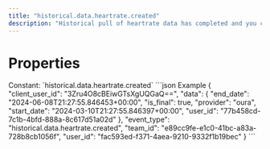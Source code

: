 ```yaml
---
title: "historical.data.heartrate.created"
description: "Historical pull of heartrate data has completed and you can now pull data for this resource."
---
```

# Properties
<ResponseField name="event_type" type="const string" required="true">
Constant: `historical.data.heartrate.created`
</ResponseField>
<ResponseField name="team_id" type="string" required="true">
</ResponseField>
<ResponseField name="user_id" type="string" required="true">
</ResponseField>
<ResponseField name="client_user_id" type="string" required="true">
</ResponseField>
<ResponseField name="data" type="HistoricalDataCreated" required="true">
<Expandable title="HistoricalDataCreated" defaultOpen="true">
<ResponseField name="user_id" type="string" required="true">
</ResponseField>
<ResponseField name="start_date" type="string" required="true">
</ResponseField>
<ResponseField name="end_date" type="string" required="true">
</ResponseField>
<ResponseField name="is_final" type="boolean" required="true">
</ResponseField>
<ResponseField name="provider" type="string" required="true">
</ResponseField>
</Expandable>
</ResponseField>
<ResponseExample>
```json Example
{
  "client_user_id": "3Zru4O8cBEiwGTsXgUQGaQ==",
  "data": {
    "end_date": "2024-06-08T21:27:55.846453+00:00",
    "is_final": true,
    "provider": "oura",
    "start_date": "2024-03-10T21:27:55.846397+00:00",
    "user_id": "77b458cd-7c1b-4bfd-888a-8c617d51a02d"
  },
  "event_type": "historical.data.heartrate.created",
  "team_id": "e89cc9fe-e1c0-41bc-a83a-728b8cb1056f",
  "user_id": "fac593ed-f371-4aea-9210-9332f1b19bec"
}
```
</ResponseExample>
